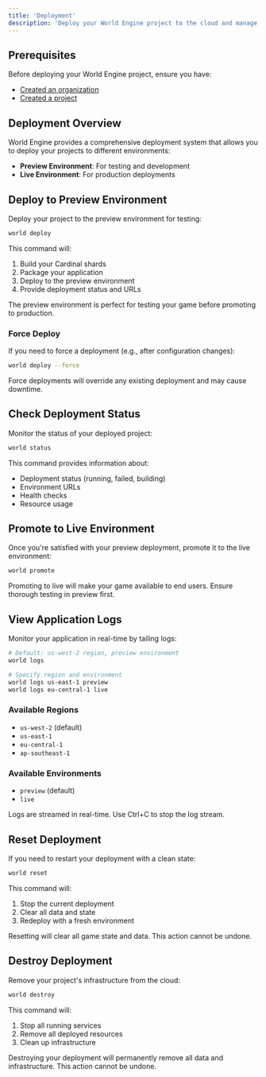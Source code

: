 ```yaml
---
title: 'Deployment'
description: 'Deploy your World Engine project to the cloud and manage your deployments'
---
```



## Prerequisites

Before deploying your World Engine project, ensure you have:

- [Created an organization](/forge/organization)
- [Created a project](/forge/project)

## Deployment Overview

World Engine provides a comprehensive deployment system that allows you to deploy your projects to different environments:

- **Preview Environment**: For testing and development
- **Live Environment**: For production deployments

## Deploy to Preview Environment

Deploy your project to the preview environment for testing:

```bash
world deploy
```

This command will:

1. Build your Cardinal shards
2. Package your application
3. Deploy to the preview environment
4. Provide deployment status and URLs

<Note>
  The preview environment is perfect for testing your game before promoting to production.
</Note>

### Force Deploy

If you need to force a deployment (e.g., after configuration changes):

```bash
world deploy --force
```

<Warning>
  Force deployments will override any existing deployment and may cause downtime.
</Warning>

## Check Deployment Status

Monitor the status of your deployed project:

```bash
world status
```

This command provides information about:

- Deployment status (running, failed, building)
- Environment URLs
- Health checks
- Resource usage

## Promote to Live Environment

Once you're satisfied with your preview deployment, promote it to the live environment:

```bash
world promote
```

<Note>
  Promoting to live will make your game available to end users. Ensure thorough testing in preview first.
</Note>

## View Application Logs

Monitor your application in real-time by tailing logs:

```bash
# Default: us-west-2 region, preview environment
world logs

# Specify region and environment
world logs us-east-1 preview
world logs eu-central-1 live
```

### Available Regions

- `us-west-2` (default)
- `us-east-1`
- `eu-central-1`
- `ap-southeast-1`

### Available Environments

- `preview` (default)
- `live`

<Note>
  Logs are streamed in real-time. Use Ctrl+C to stop the log stream.
</Note>

## Reset Deployment

If you need to restart your deployment with a clean state:

```bash
world reset
```

This command will:

1. Stop the current deployment
2. Clear all data and state
3. Redeploy with a fresh environment

<Warning>
  Resetting will clear all game state and data. This action cannot be undone.
</Warning>

## Destroy Deployment

Remove your project's infrastructure from the cloud:

```bash
world destroy
```

This command will:

1. Stop all running services
2. Remove all deployed resources
3. Clean up infrastructure

<Warning>
  Destroying your deployment will permanently remove all data and infrastructure. This action cannot be undone.
</Warning>

